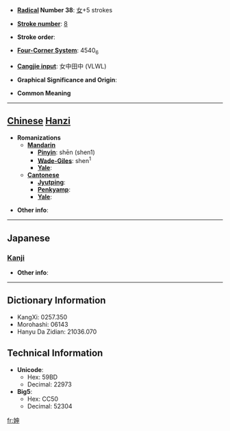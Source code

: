 * '''[[Wiktionary:Chinese radical index| Radical]] Number 38''': [[Wiktionary:Chinese radical index 女|女]]+5 strokes

* '''[[Wiktionary:Chinese total strokes index|Stroke number]]''': [[Wiktionary:Chinese total strokes index 8|8]]

* '''Stroke order''': 

* '''[[Wiktionary:Chinese four corner index|Four-Corner System]]''': 4540<sub>6</sub>

* '''[[Wiktionary:Chinese Cangjie index|Cangjie input]]''': 女中田中 (VLWL)

* '''Graphical Significance and Origin''': 

* '''Common Meaning'''

----

== [[Chinese]] [[Hanzi]] ==

* '''Romanizations'''
** '''[[Mandarin]]'''
*** '''[[Pinyin]]''': shēn (shen1)
*** '''[[Wade-Giles]]''': shen<sup>1</sup>
*** '''[[Yale]]''': 
** '''[[Cantonese]]'''
*** '''[[Jyutping]]''':
*** '''[[Penkyamp]]''': 
*** '''[[Yale]]''': 

* '''Other info''': 

----

==Japanese==
===[[Kanji]]===
{{kanji|on readings=[[しん]] (shin)
|kun readings=
}}

* '''Other info''':  

----

== Dictionary Information ==

* KangXi: 0257.350
* Morohashi: 06143
* Hanyu Da Zidian: 21036.070

== Technical Information ==

* '''Unicode''':
** Hex: 59BD
** Decimal: 22973
* '''Big5''':
** Hex: CC50
** Decimal: 52304

[[fr:妽]]